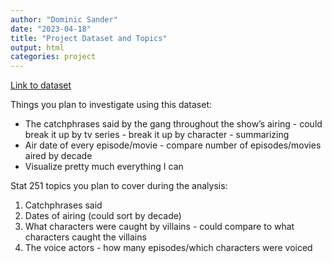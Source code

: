 ```yaml
---
author: "Dominic Sander"
date: "2023-04-18"
title: "Project Dataset and Topics"
output: html
categories: project
---
```


[Link to dataset](https://github.com/rfordatascience/tidytuesday/blob/master/data/2021/2021-07-13/readme.md)

Things you plan to investigate using this dataset:

- The catchphrases said by the gang throughout the show's airing - could break it up by tv series - break it up by character - summarizing
- Air date of every episode/movie - compare number of episodes/movies aired by decade
- Visualize pretty much everything I can

Stat 251 topics you plan to cover during the analysis:

1. Catchphrases said
2. Dates of airing (could sort by decade)
3. What characters were caught by villains - could compare to what characters caught the villains
4. The voice actors - how many episodes/which characters were voiced

